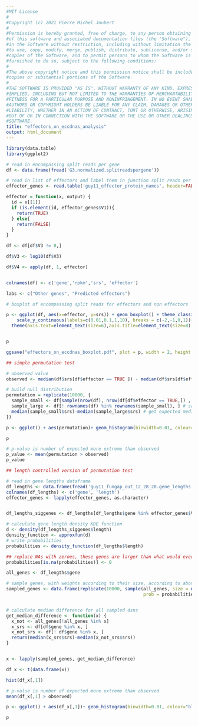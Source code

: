 ```yaml
---
#MIT License
#
#Copyright (c) 2021 Pierre Michel Joubert
#
#Permission is hereby granted, free of charge, to any person obtaining a copy
#of this software and associated documentation files (the "Software"), to deal
#in the Software without restriction, including without limitation the rights
#to use, copy, modify, merge, publish, distribute, sublicense, and/or sell
#copies of the Software, and to permit persons to whom the Software is
#furnished to do so, subject to the following conditions:
#
#The above copyright notice and this permission notice shall be included in all
#copies or substantial portions of the Software.
#
#THE SOFTWARE IS PROVIDED "AS IS", WITHOUT WARRANTY OF ANY KIND, EXPRESS OR
#IMPLIED, INCLUDING BUT NOT LIMITED TO THE WARRANTIES OF MERCHANTABILITY,
#FITNESS FOR A PARTICULAR PURPOSE AND NONINFRINGEMENT. IN NO EVENT SHALL THE
#AUTHORS OR COPYRIGHT HOLDERS BE LIABLE FOR ANY CLAIM, DAMAGES OR OTHER
#LIABILITY, WHETHER IN AN ACTION OF CONTRACT, TORT OR OTHERWISE, ARISING FROM,
#OUT OF OR IN CONNECTION WITH THE SOFTWARE OR THE USE OR OTHER DEALINGS IN THE
#SOFTWARE.
title: "effectors_on_eccdnas_analysis"
output: html_document
---
```


```r
library(data.table)
library(ggplot2)

# read in encompassing split reads per gene
df <- data.frame(fread('G3.normalized.splitreadspergene'))

# read in list of effectors and label them in junction split reads per gene
effector_genes <- read.table('guy11_effector_protein_names', header=FALSE, sep='\t')

effector = function(x, output) {
  id = x[[1]]
  if (is.element(id, effector_genes$V1)){
    return(TRUE)
  } else{
    return(FALSE)
  }
}

df <- df[df$V3 != 0,]

df$V3 <- log10(df$V3)

df$V4 <- apply(df, 1, effector)


colnames(df) <- c('gene','rpkm','srs', 'effector')

```

```r

labs <- c("Other genes", "Predicted effectors")

# boxplot of encompassing split reads for effectors and non effectors

p <- ggplot(df, aes(x=effector, y=srs)) + geom_boxplot() + theme_classic() + ylab('Normalized encompassing \nsplit read count') + xlab('') + scale_x_discrete(labels= labs)+
    scale_y_continuous(labels=c(0.01,0.1,1,10), breaks = c(-2,-1,0,1))+
  theme(axis.text=element_text(size=6),axis.title=element_text(size=8) , legend.title=element_text(size=8), legend.position = 'bottom', legend.text=element_text(size=6))


p

ggsave("effectors_on_eccdnas_boxplot.pdf", plot = p, width = 2, height = 4)


```

```r

## simple permutation test

# observed value
observed <- median(df$srs[df$effector == TRUE ]) - median(df$srs[df$effector == FALSE ])

# build null distribution
permutation = replicate(10000, {
  sample_small <- df[sample(nrow(df), nrow(df[df$effector == TRUE,]) , replace = FALSE), ] # sample the size of candidate effectors
  sample_large <- df[! rownames(df) %in% rownames(sample_small), ] # sample the rest
  median(sample_small$srs)-median(sample_large$srs) # get expected median
})

p <- ggplot() + aes(permutation)+ geom_histogram(binwidth=0.01, colour="black", fill="white") + xlim(-1,1) + geom_vline(xintercept=observed)

p

# p-value is number of expected more extreme than observed
p_value <- mean(permutation > observed)
p_value

```
```r

## length controlled version of permutation test

# read in gene lengths dataframe
df_lengths <- data.frame(fread('guy11_fungap_out_12_28_20.gene_lengths'))
colnames(df_lengths) <- c('gene', 'length')
effector_genes <- lapply(effector_genes, as.character)


df_lengths_siggenes <- df_lengths[df_lengths$gene %in% effector_genes$V1, ]

# calculate gene length density KDE function
d <- density(df_lengths_siggenes$length)
density_function <- approxfun(d)
# write probabilities
probabilities <- density_function(df_lengths$length)

## replace NAs with zeroes, these genes are larger than what would ever be expected in common genes
probabilities[is.na(probabilities)] <- 0

all_genes <- df_lengths$gene

# sample genes, with weights according to their size, according to above function
sampled_genes <- data.frame(replicate(10000, sample(all_genes, size = nrow(df_lengths_siggenes), replace = FALSE, 
                                                    prob = probabilities)))


# calculate median difference for all sampled dsns
get_median_difference <- function(x) {
  x_not <- all_genes[!all_genes %in% x]
  x_srs <- df[df$gene %in% x, ]
  x_not_srs <- df[! df$gene %in% x, ]
  return(median(x_srs$srs)-median(x_not_srs$srs))
}


x <- lapply(sampled_genes, get_median_difference)

df_x <- t(data.frame(x))

hist(df_x[,1])

# p-value is number of expected more extreme than observed
mean(df_x[,1] > observed)

p <- ggplot() + aes(df_x[,1])+ geom_histogram(binwidth=0.01, colour="black", fill="white") + xlim(-1,1) + geom_vline(xintercept=observed)

p

```

